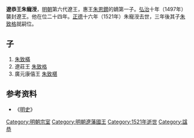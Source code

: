 '''遼恭王朱寵涭'''{{BD|1472年||1521年|catIdx=Z}}，[[明朝|明朝]]第六代遼王，惠王[[朱恩鑙|朱恩鑙]]的嫡第一子。[[弘治_(明朝)|弘治]]十年（1497年）襲封遼王。他在位二十四年。[[正德_(明朝)|正德]]十六年（1521年）朱寵涭去世，三年後其子[[朱致格|朱致格]]就嗣位。

==子==
#[[朱致樠|朱致樠]]
#遼莊王 [[朱致格|朱致格]]
#廣元康僖王 [[朱致椹|朱致椹]]

{{s-start}}
{{s-bef|before=父惠王[[朱恩鑙|朱恩鑙]]}}
{{s-ttl|title=[[明朝藩王列表_(遼王系)|明遼國國王]]|years=1497年－1521年}}
{{s-after|子莊王[[朱致格|朱致格]]}}
{{end}} 

==参考资料==
*《[[明史|明史]]》

[[Category:明朝宗室|Category:明朝宗室]]
[[Category:明朝遼藩國王|Category:明朝遼藩國王]]
[[Category:1521年逝世|Category:1521年逝世]]
[[Category:諡恭|Category:諡恭]]
{{明朝人物小作品}}